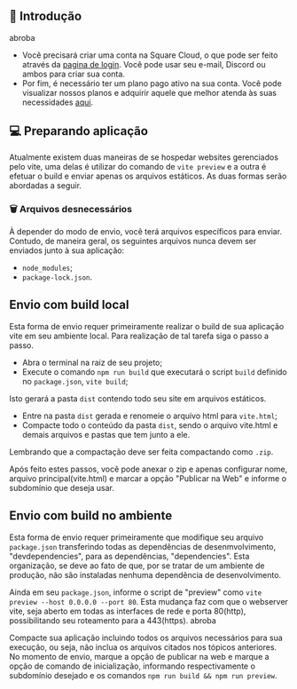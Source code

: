 ## 🚀 Introdução

abroba
- Você precisará criar uma conta na Square Cloud, o que pode ser feito através da <a href={pages.login}>pagina de login</a>. Você pode usar seu e-mail, Discord ou ambos para criar sua conta.
- Por fim, é necessário ter um plano pago ativo na sua conta. Você pode visualizar nossos planos e adquirir aquele que melhor atenda às suas necessidades <a href={pages.plans}>aqui</a>.

## 💻 Preparando aplicação

Atualmente existem duas maneiras de se hospedar websites gerenciados pelo vite, uma delas é utilizar do comando de `vite preview` 
e a outra é efetuar o build e enviar apenas os arquivos estáticos. As duas formas serão abordadas a seguir.

### 🗑️ Arquivos desnecessários

À depender do modo de envio, você terá arquivos específicos para enviar. Contudo, de maneira geral, os seguintes arquivos nunca devem ser 
enviados junto à sua aplicação:

- `node_modules`;
- `package-lock.json`.

## Envio com build local

Esta forma de envio requer primeiramente realizar o build de sua aplicação vite em seu ambiente local. Para realização de tal tarefa 
siga o passo a passo.

- Abra o terminal na raiz de seu projeto;
- Execute o comando `npm run build` que executará o script `build` definido no `package.json`, `vite build`;

Isto gerará a pasta `dist` contendo todo seu site em arquivos estáticos.

- Entre na pasta `dist` gerada e renomeie o arquivo html para `vite.html`;
- Compacte todo o conteúdo da pasta `dist`, sendo o arquivo vite.html e demais arquivos e pastas que tem junto a ele.

Lembrando que a compactação deve ser feita compactando como `.zip`.

Após feito estes passos, você pode anexar o zip e apenas configurar nome, arquivo principal(vite.html) e marcar a opção "Publicar na Web" e informe o subdomínio que deseja usar.


## Envio com build no ambiente

Esta forma de envio requer primeiramente que modifique seu arquivo `package.json` transferindo todas as dependências de desenmvolvimento, 
"devdependencies", para as dependências, "dependencies". Esta organização, se deve ao fato de que, por se tratar de um ambiente de produção,
não são instaladas nenhuma dependência de desenvolvimento. 

Ainda em seu `package.json`, informe o script de "preview" como `vite preview --host 0.0.0.0 --port 80`. Esta mudança faz com que 
o webserver vite, seja aberto em todas as interfaces de rede e porta 80(http), possibilitando seu roteamento para a 443(https).
abroba

Compacte sua aplicação incluindo todos os arquivos necessários para sua execução, ou seja, não inclua os arquivos citados nos tópicos anteriores. 
No momento de envio, marque a opção de publicar na web e marque a opção de comando de inicialização, informando respectivamente o subdomínio desejado e 
os comandos `npm run build && npm run preview`.
